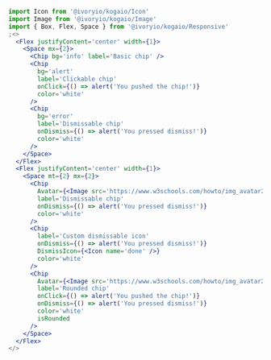 ```jsx
import Icon from '@ivoryio/kogaio/Icon'
import Image from '@ivoryio/kogaio/Image'
import { Box, Flex, Space } from '@ivoryio/kogaio/Responsive'
;<>
  <Flex justifyContent='center' width={1}>
    <Space mx={2}>
      <Chip bg='info' label='Basic chip' />
      <Chip
        bg='alert'
        label='Clickable chip'
        onClick={() => alert('You pushed the chip!')}
        color='white'
      />
      <Chip
        bg='error'
        label='Dismissable chip'
        onDismiss={() => alert('You pressed dismiss!')}
        color='white'
      />
    </Space>
  </Flex>
  <Flex justifyContent='center' width={1}>
    <Space mt={2} mx={2}>
      <Chip
        Avatar={<Image src='https://www.w3schools.com/howto/img_avatar2.png' />}
        label='Dismissable chip'
        onDismiss={() => alert('You pressed dismiss!')}
        color='white'
      />
      <Chip
        label='Custom dismissable icon'
        onDismiss={() => alert('You pressed dismiss!')}
        DismissIcon={<Icon name='done' />}
        color='white'
      />
      <Chip
        Avatar={<Image src='https://www.w3schools.com/howto/img_avatar2.png' />}
        label='Rounded chip'
        onClick={() => alert('You pushed the chip!')}
        onDismiss={() => alert('You pressed dismiss!')}
        color='white'
        isRounded
      />
    </Space>
  </Flex>
</>
```
